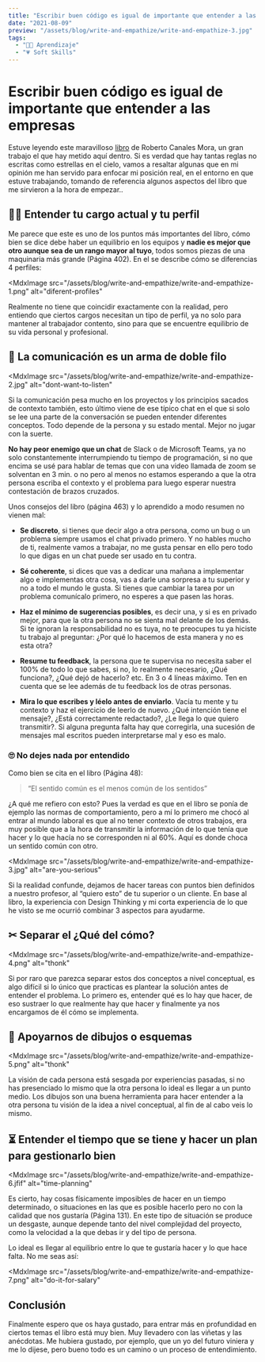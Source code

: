 ```yaml
---
title: "Escribir buen código es igual de importante que entender a las empresas"
date: "2021-08-09"
preview: "/assets/blog/write-and-empathize/write-and-empathize-3.jpg"
tags:
  - "👨‍💻 Aprendizaje"
  - "💗 Soft Skills"
---
```


# Escribir buen código es igual de importante que entender a las empresas

Estuve leyendo este maravilloso
[libro](https://www.autentia.com/2015/10/06/descargate-gratis-el-libro-las-reglas-no-escritas-para-triunfar-en-la-empresa-informatica/)
de Roberto Canales Mora, un gran trabajo el que hay metido aquí dentro. Si es
verdad que hay tantas reglas no escritas como estrellas en el cielo, vamos a
resaltar algunas que en mi opinión me han servido para enfocar mi posición real,
en el entorno en que estuve trabajando, tomando de referencia algunos aspectos
del libro que me sirvieron a la hora de empezar..

## 🐱‍🚀 Entender tu cargo actual y tu perfil

Me parece que este es uno de los puntos más importantes del libro, cómo bien se
dice debe haber un equilibrio en los equipos y **nadie es mejor que otro aunque
sea de un rango mayor al tuyo**, todos somos piezas de una maquinaria más grande
(Página 402). En el se describe cómo se diferencias 4 perfiles:

<MdxImage
  src="/assets/blog/write-and-empathize/write-and-empathize-1.png"
  alt="diferent-profiles"
></MdxImage>

Realmente no tiene que coincidir exactamente con la realidad, pero entiendo que
ciertos cargos necesitan un tipo de perfil, ya no solo para mantener al
trabajador contento, sino para que se encuentre equilibrio de su vida personal y
profesional.

## 🙉 La comunicación es un arma de doble filo

<MdxImage
  src="/assets/blog/write-and-empathize/write-and-empathize-2.jpg"
  alt="dont-want-to-listen"
></MdxImage>

Si la comunicación pesa mucho en los proyectos y los principios sacados de
contexto también, esto último viene de ese típico chat en el que si solo se lee
una parte de la conversación se pueden entender diferentes conceptos. Todo
depende de la persona y su estado mental. Mejor no jugar con la suerte.

**No hay peor enemigo que un chat** de Slack o de Microsoft Teams, ya no solo
constantemente interrumpiendo tu tiempo de programación, si no que encima se usé
para hablar de temas que con una video llamada de zoom se solventan en 3 min. o
no pero al menos no estamos esperando a que la otra persona escriba el contexto
y el problema para luego esperar nuestra contestación de brazos cruzados.

Unos consejos del libro (página 463) y lo aprendido a modo resumen no vienen
mal:

- **Se discreto**, si tienes que decir algo a otra persona, como un bug o un
  problema siempre usamos el chat privado primero. Y no hables mucho de ti,
  realmente vamos a trabajar, no me gusta pensar en ello pero todo lo que digas
  en un chat puede ser usado en tu contra.

- **Sé coherente**, si dices que vas a dedicar una mañana a implementar algo e
  implementas otra cosa, vas a darle una sorpresa a tu superior y no a todo el
  mundo le gusta. Si tienes que cambiar la tarea por un problema comunícalo
  primero, no esperes a que pasen las horas.

- **Haz el mínimo de sugerencias posibles**, es decir una, y si es en privado
  mejor, para que la otra persona no se sienta mal delante de los demás. Si te
  ignoran la responsabilidad no es tuya, no te preocupes tu ya hiciste tu
  trabajo al preguntar: ¿Por qué lo hacemos de esta manera y no es esta otra?
- **Resume tu feedback**, la persona que te supervisa no necesita saber el 100%
  de todo lo que sabes, si no, lo realmente necesario, ¿Qué funciona?, ¿Qué dejó
  de hacerlo? etc. En 3 o 4 líneas máximo. Ten en cuenta que se lee además de tu
  feedback los de otras personas.
- **Mira lo que escribes y léelo antes de enviarlo**. Vacía tu mente y tu
  contexto y haz el ejercicio de leerlo de nuevo. ¿Qué intención tiene el
  mensaje?, ¿Está correctamente redactado?, ¿Le llega lo que quiero transmitir?.
  Si alguna pregunta falta hay que corregirla, una sucesión de mensajes mal
  escritos pueden interpretarse mal y eso es malo.

### 🙄 No dejes nada por entendido

Como bien se cita en el libro (Página 48):

> “El sentido común es el menos común de los sentidos”

¿A qué me refiero con esto? Pues la verdad es que en el libro se ponía de
ejemplo las normas de comportamiento, pero a mí lo primero me chocó al entrar al
mundo laboral es que al no tener contexto de otros trabajos, era muy posible que
a la hora de transmitir la información de lo que tenía que hacer y lo que hacía
no se corresponden ni al 60%. Aquí es donde choca un sentido común con otro.

<MdxImage
  src="/assets/blog/write-and-empathize/write-and-empathize-3.jpg"
  alt="are-you-serious"
></MdxImage>

Si la realidad confunde, dejamos de hacer tareas con puntos bien definidos a
nuestro profesor, al “quiero esto” de tu superior o un cliente. En base al
libro, la experiencia con Design Thinking y mi corta experiencia de lo que he
visto se me ocurrió combinar 3 aspectos para ayudarme.

## ✂ Separar el ¿Qué del cómo?

<MdxImage
  src="/assets/blog/write-and-empathize/write-and-empathize-4.png"
  alt="thonk"
></MdxImage>

Si por raro que parezca separar estos dos conceptos a nivel conceptual, es algo
difícil si lo único que practicas es plantear la solución antes de entender el
problema. Lo primero es, entender qué es lo hay que hacer, de eso sustraer lo
que realmente hay que hacer y finalmente ya nos encargamos de él cómo se
implementa.

## 🎨 Apoyarnos de dibujos o esquemas

<MdxImage
  src="/assets/blog/write-and-empathize/write-and-empathize-5.png"
  alt="thonk"
></MdxImage>

La visión de cada persona está sesgada por experiencias pasadas, si no has
presenciado lo mismo que la otra persona lo ideal es llegar a un punto medio.
Los dibujos son una buena herramienta para hacer entender a la otra persona tu
visión de la idea a nivel conceptual, al fin de al cabo veis lo mismo.

## ⏳ Entender el tiempo que se tiene y hacer un plan para gestionarlo bien

<MdxImage
  src="/assets/blog/write-and-empathize/write-and-empathize-6.jfif"
  alt="time-planning"
></MdxImage>

Es cierto, hay cosas físicamente imposibles de hacer en un tiempo determinado, o
situaciones en las que es posible hacerlo pero no con la calidad que nos
gustaría (Página 131). En este tipo de situación se produce un desgaste, aunque
depende tanto del nivel complejidad del proyecto, como la velocidad a la que
debas ir y del tipo de persona.

Lo ideal es llegar al equilibrio entre lo que te gustaría hacer y lo que hace
falta. No me seas así:

<MdxImage
  src="/assets/blog/write-and-empathize/write-and-empathize-7.png"
  alt="do-it-for-salary"
></MdxImage>

## Conclusión

Finalmente espero que os haya gustado, para entrar más en profundidad en ciertos
temas el libro está muy bien. Muy llevadero con las viñetas y las anécdotas. Me
hubiera gustado, por ejemplo, que un yo del futuro viniera y me lo dijese, pero
bueno todo es un camino o un proceso de entendimiento.
